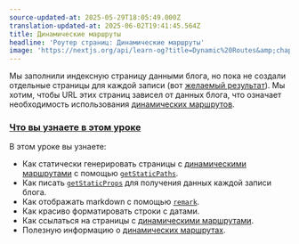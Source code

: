 ```yaml
---
source-updated-at: 2025-05-29T18:05:49.000Z
translation-updated-at: 2025-06-02T19:41:45.564Z
title: Динамические маршруты
headline: 'Роутер страниц: Динамические маршруты'
image: 'https://nextjs.org/api/learn-og?title=Dynamic%20Routes&amp;chapter=28'
---
```


Мы заполнили индексную страницу данными блога, но пока не создали отдельные страницы для каждой записи (вот [желаемый результат](https://next-learn-starter.vercel.app/)). Мы хотим, чтобы URL этих страниц зависел от данных блога, что означает необходимость использования [динамических маршрутов](/docs/routing/dynamic-routes).

### [Что вы узнаете в этом уроке](#what-youll-learn-in-this-lesson)

В этом уроке вы узнаете:

* Как статически генерировать страницы с [динамическими маршрутами](/docs/routing/dynamic-routes) с помощью [`getStaticPaths`](/docs/basic-features/data-fetching#getstaticpaths-static-generation).
* Как писать [`getStaticProps`](/docs/basic-features/data-fetching#getstaticprops-static-generation) для получения данных каждой записи блога.
* Как отображать markdown с помощью [`remark`](https://github.com/remarkjs/remark).
* Как красиво форматировать строки с датами.
* Как ссылаться на страницы с [динамическими маршрутами](/docs/routing/dynamic-routes).
* Полезную информацию о [динамических маршрутах](/docs/routing/dynamic-routes).